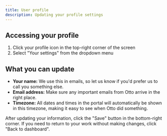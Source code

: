 ```yaml
---
title: User profile
description: Updating your profile settings
---
```



## Accessing your profile

1. Click your profile icon in the top-right corner of the screen
2. Select "Your settings" from the dropdown menu

<ClickableImage
  src={profileLinksImage}
  alt="Screenshot of the profile menu with a link to the settings page"
/>

## What you can update

- **Your name:** We use this in emails, so let us know if you'd prefer us to call you something else.
- **Email address:** Make sure any important emails from Otto arrive in the right place.
- **Timezone:** All dates and times in the portal will automatically be shown in this timezone, making it easy to see when Otto did something.

After updating your information, click the "Save" button in the bottom-right corner. If you need to return to your work without making changes, click "Back to dashboard".
